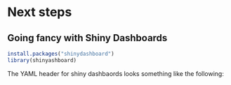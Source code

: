 # Next steps{#nextsteps}

## Going fancy with Shiny Dashboards
```r
install.packages("shinydashboard")
library(shinyashboard)
```

The YAML header for shiny dashbaords looks something like the following:




